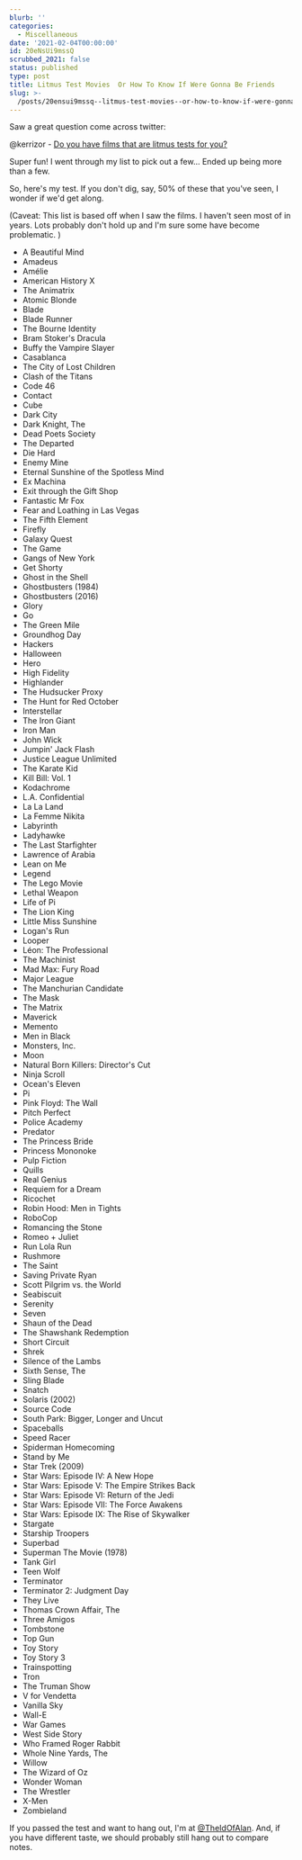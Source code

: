 ```yaml
---
blurb: ''
categories:
  - Miscellaneous
date: '2021-02-04T00:00:00'
id: 20eNsUi9mssQ
scrubbed_2021: false
status: published
type: post
title: Litmus Test Movies  Or How To Know If Were Gonna Be Friends
slug: >-
  /posts/20ensui9mssq--litmus-test-movies--or-how-to-know-if-were-gonna-be-friends
---
```


Saw a great question come across twitter:

@kerrizor - [Do you have films that are litmus tests for you?](https://twitter.com/kerrizor/status/1357404034827644928)

Super fun! I went through my list to pick out a few... Ended up being more than a few. 

So, here's my test. If you don't dig, say, 50% of these that you've seen, I wonder if we'd get along. 

(Caveat: This list is based off when I saw the films. I haven't seen most of in years. Lots probably don't hold up and I'm sure some have become problematic. )

- A Beautiful Mind
- Amadeus
- Amélie
- American History X
- The Animatrix
- Atomic Blonde
- Blade
- Blade Runner
- The Bourne Identity
- Bram Stoker's Dracula
- Buffy the Vampire Slayer
- Casablanca
- The City of Lost Children
- Clash of the Titans
- Code 46
- Contact
- Cube
- Dark City
- Dark Knight, The
- Dead Poets Society
- The Departed
- Die Hard
- Enemy Mine
- Eternal Sunshine of the Spotless Mind
- Ex Machina
- Exit through the Gift Shop
- Fantastic Mr Fox
- Fear and Loathing in Las Vegas
- The Fifth Element
- Firefly
- Galaxy Quest
- The Game
- Gangs of New York
- Get Shorty
- Ghost in the Shell
- Ghostbusters (1984)
- Ghostbusters (2016)
- Glory
- Go
- The Green Mile
- Groundhog Day
- Hackers
- Halloween
- Hero
- High Fidelity
- Highlander
- The Hudsucker Proxy
- The Hunt for Red October
- Interstellar
- The Iron Giant
- Iron Man
- John Wick
- Jumpin' Jack Flash
- Justice League Unlimited
- The Karate Kid
- Kill Bill: Vol. 1
- Kodachrome
- L.A. Confidential
- La La Land
- La Femme Nikita
- Labyrinth
- Ladyhawke
- The Last Starfighter
- Lawrence of Arabia
- Lean on Me
- Legend
- The Lego Movie
- Lethal Weapon
- Life of Pi
- The Lion King
- Little Miss Sunshine
- Logan's Run
- Looper
- Léon: The Professional
- The Machinist
- Mad Max: Fury Road
- Major League
- The Manchurian Candidate
- The Mask
- The Matrix
- Maverick
- Memento
- Men in Black
- Monsters, Inc.
- Moon
- Natural Born Killers: Director's Cut
- Ninja Scroll
- Ocean's Eleven
- Pi
- Pink Floyd: The Wall
- Pitch Perfect
- Police Academy
- Predator
- The Princess Bride
- Princess Mononoke
- Pulp Fiction
- Quills
- Real Genius
- Requiem for a Dream
- Ricochet
- Robin Hood: Men in Tights
- RoboCop
- Romancing the Stone
- Romeo + Juliet
- Run Lola Run
- Rushmore
- The Saint
- Saving Private Ryan
- Scott Pilgrim vs. the World
- Seabiscuit
- Serenity
- Seven
- Shaun of the Dead
- The Shawshank Redemption
- Short Circuit
- Shrek
- Silence of the Lambs
- Sixth Sense, The
- Sling Blade
- Snatch
- Solaris (2002)
- Source Code 
- South Park: Bigger, Longer and Uncut
- Spaceballs
- Speed Racer
- Spiderman Homecoming
- Stand by Me
- Star Trek (2009)
- Star Wars: Episode IV: A New Hope
- Star Wars: Episode V: The Empire Strikes Back
- Star Wars: Episode VI: Return of the Jedi
- Star Wars: Episode VII: The Force Awakens
- Star Wars: Episode IX: The Rise of Skywalker
- Stargate
- Starship Troopers
- Superbad
- Superman The Movie (1978)
- Tank Girl
- Teen Wolf
- Terminator
- Terminator 2: Judgment Day
- They Live
- Thomas Crown Affair, The
- Three Amigos
- Tombstone
- Top Gun
- Toy Story
- Toy Story 3
- Trainspotting
- Tron
- The Truman Show
- V for Vendetta
- Vanilla Sky
- Wall-E
- War Games
- West Side Story
- Who Framed Roger Rabbit
- Whole Nine Yards, The
- Willow
- The Wizard of Oz
- Wonder Woman
- The Wrestler
- X-Men
- Zombieland


If you passed the test and want to hang out, I'm at [@TheIdOfAlan](https://twitter.com/theidofalan). And, if you have different taste, we should probably still hang out to compare notes.

